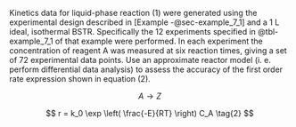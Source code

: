 Kinetics data for liquid-phase reaction (1) were generated using the experimental design described in [Example -@sec-example_7_1] and a 1 L ideal, isothermal BSTR. Specifically the 12 experiments specified in @tbl-example_7_1 of that example were performed. In each experiment the concentration of reagent A was measured at six reaction times, giving a set of 72 experimental data points. Use an approximate reactor model (i. e. perform differential data analysis) to assess the accuracy of the first order rate expression shown in equation (2). 

$$
A \rightarrow Z \tag{1}
$$

$$
r = k_0 \exp \left( \frac{-E}{RT} \right) C_A \tag{2}
$$
